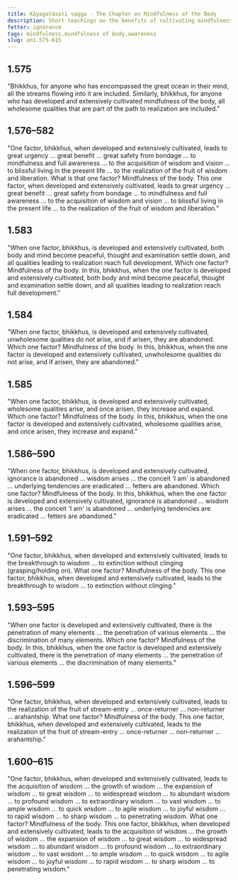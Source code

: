 ```yaml
---
title: Kāyagatāsati vagga - The Chapter on Mindfulness of the Body
description: Short teachings on the benefits of cultivating mindfulness of the body.
fetter: ignorance
tags: mindfulness,mindfulness of body,awareness
slug: an1.575-615
---
```


## 1.575

"Bhikkhus, for anyone who has encompassed the great ocean in their mind, all the streams flowing into it are included. Similarly, bhikkhus, for anyone who has developed and extensively cultivated mindfulness of the body, all wholesome qualities that are part of the path to realization are included."

## 1.576–582

"One factor, bhikkhus, when developed and extensively cultivated, leads to great urgency ... great benefit ... great safety from bondage ... to mindfulness and full awareness ... to the acquisition of wisdom and vision ... to blissful living in the present life ... to the realization of the fruit of wisdom and liberation. What is that one factor? Mindfulness of the body. This one factor, when developed and extensively cultivated, leads to great urgency ... great benefit ... great safety from bondage ... to mindfulness and full awareness ... to the acquisition of wisdom and vision ... to blissful living in the present life ... to the realization of the fruit of wisdom and liberation."

## 1.583

"When one factor, bhikkhus, is developed and extensively cultivated, both body and mind become peaceful, thought and examination settle down, and all qualities leading to realization reach full development. Which one factor? Mindfulness of the body. In this, bhikkhus, when the one factor is developed and extensively cultivated, both body and mind become peaceful, thought and examination settle down, and all qualities leading to realization reach full development."

## 1.584

"When one factor, bhikkhus, is developed and extensively cultivated, unwholesome qualities do not arise, and if arisen, they are abandoned. Which one factor? Mindfulness of the body. In this, bhikkhus, when the one factor is developed and extensively cultivated, unwholesome qualities do not arise, and if arisen, they are abandoned."

## 1.585

"When one factor, bhikkhus, is developed and extensively cultivated, wholesome qualities arise, and once arisen, they increase and expand. Which one factor? Mindfulness of the body. In this, bhikkhus, when the one factor is developed and extensively cultivated, wholesome qualities arise, and once arisen, they increase and expand."

## 1.586–590

"When one factor, bhikkhus, is developed and extensively cultivated, ignorance is abandoned ... wisdom arises ... the conceit 'I am' is abandoned ... underlying tendencies are eradicated ... fetters are abandoned. Which one factor? Mindfulness of the body. In this, bhikkhus, when the one factor is developed and extensively cultivated, ignorance is abandoned ... wisdom arises ... the conceit 'I am' is abandoned ... underlying tendencies are eradicated ... fetters are abandoned."

## 1.591–592

"One factor, bhikkhus, when developed and extensively cultivated, leads to the breakthrough to wisdom ... to extinction without clinging (grasping/holding on). What one factor? Mindfulness of the body. This one factor, bhikkhus, when developed and extensively cultivated, leads to the breakthrough to wisdom ... to extinction without clinging."

## 1.593–595

"When one factor is developed and extensively cultivated, there is the penetration of many elements ... the penetration of various elements ... the discrimination of many elements. Which one factor? Mindfulness of the body. In this, bhikkhus, when the one factor is developed and extensively cultivated, there is the penetration of many elements ... the penetration of various elements ... the discrimination of many elements."

## 1.596–599

"One factor, bhikkhus, when developed and extensively cultivated, leads to the realization of the fruit of stream-entry ... once-returner ... non-returner ... arahantship. What one factor? Mindfulness of the body. This one factor, bhikkhus, when developed and extensively cultivated, leads to the realization of the fruit of stream-entry ... once-returner ... non-returner ... arahantship."

## 1.600–615

"One factor, bhikkhus, when developed and extensively cultivated, leads to the acquisition of wisdom ... the growth of wisdom ... the expansion of wisdom ... to great wisdom ... to widespread wisdom ... to abundant wisdom ... to profound wisdom ... to extraordinary wisdom ... to vast wisdom ... to ample wisdom ... to quick wisdom ... to agile wisdom ... to joyful wisdom ... to rapid wisdom ... to sharp wisdom ... to penetrating wisdom. What one factor? Mindfulness of the body. This one factor, bhikkhus, when developed and extensively cultivated, leads to the acquisition of wisdom ... the growth of wisdom ... the expansion of wisdom ... to great wisdom ... to widespread wisdom ... to abundant wisdom ... to profound wisdom ... to extraordinary wisdom ... to vast wisdom ... to ample wisdom ... to quick wisdom ... to agile wisdom ... to joyful wisdom ... to rapid wisdom ... to sharp wisdom ... to penetrating wisdom."
